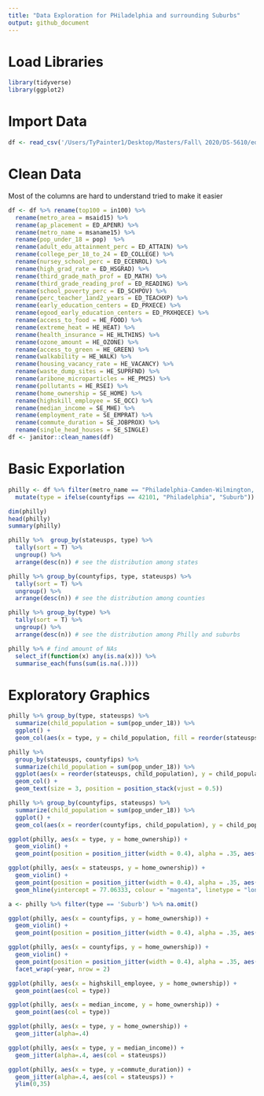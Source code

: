 ```yaml
---
title: "Data Exploration for PHiladelphia and surrounding Suburbs"
output: github_document
---
```


# Load Libraries
```r
library(tidyverse)
library(ggplot2)
```

# Import Data

```r
df <- read_csv('/Users/TyPainter1/Desktop/Masters/Fall\ 2020/DS-5610/eda20-team5-project/Data\ Basics/data.csv') #%>% filter(msaname15 == 'Pottsville, PA Micro Area') # filter for Pottsville
```

# Clean Data

Most of the columns are hard to understand tried to make it easier
```r
df <- df %>% rename(top100 = in100) %>% 
  rename(metro_area = msaid15) %>% 
  rename(ap_placement = ED_APENR) %>% 
  rename(metro_name = msaname15) %>% 
  rename(pop_under_18 = pop)  %>% 
  rename(adult_edu_attainment_perc = ED_ATTAIN) %>% 
  rename(college_per_18_to_24 = ED_COLLEGE) %>% 
  rename(nursey_school_perc = ED_ECENROL) %>% 
  rename(high_grad_rate = ED_HSGRAD) %>% 
  rename(third_grade_math_prof = ED_MATH) %>% 
  rename(third_grade_reading_prof = ED_READING) %>% 
  rename(school_poverty_perc = ED_SCHPOV) %>% 
  rename(perc_teacher_1and2_years = ED_TEACHXP) %>% 
  rename(early_education_centers = ED_PRXECE) %>% 
  rename(egood_early_education_centers = ED_PRXHQECE) %>% 
  rename(access_to_food = HE_FOOD) %>% 
  rename(extreme_heat = HE_HEAT) %>% 
  rename(health_insurance = HE_HLTHINS) %>% 
  rename(ozone_amount = HE_OZONE) %>% 
  rename(access_to_green = HE_GREEN) %>% 
  rename(walkability = HE_WALK) %>% 
  rename(housing_vacancy_rate = HE_VACANCY) %>% 
  rename(waste_dump_sites = HE_SUPRFND) %>% 
  rename(aribone_microparticles = HE_PM25) %>% 
  rename(pollutants = HE_RSEI) %>% 
  rename(home_ownership = SE_HOME) %>% 
  rename(highskill_employee = SE_OCC) %>% 
  rename(median_income = SE_MHE) %>% 
  rename(employment_rate = SE_EMPRAT) %>% 
  rename(commute_duration = SE_JOBPROX) %>% 
  rename(single_head_houses = SE_SINGLE)
df <- janitor::clean_names(df)
```

# Basic Exporlation 

```r
philly <- df %>% filter(metro_name == "Philadelphia-Camden-Wilmington, PA-NJ-DE-MD Metro Area") %>% # filter Philly area
  mutate(type = ifelse(countyfips == 42101, "Philadelphia", "Suburb")) # mutate a city, suburb column;City of Phila. is 42101

dim(philly)
head(philly)
summary(philly)

philly %>%  group_by(stateusps, type) %>%
  tally(sort = T) %>%
  ungroup() %>%
  arrange(desc(n)) # see the distribution among states                 

philly %>% group_by(countyfips, type, stateusps) %>%
  tally(sort = T) %>%
  ungroup() %>%
  arrange(desc(n)) # see the distribution among counties

philly %>% group_by(type) %>%
  tally(sort = T) %>%
  ungroup() %>%
  arrange(desc(n)) # see the distribution among Philly and suburbs
```

```r
philly %>% # find amount of NAs
  select_if(function(x) any(is.na(x))) %>% 
  summarise_each(funs(sum(is.na(.))))
```

# Exploratory Graphics

```r
philly %>% group_by(type, stateusps) %>% 
  summarize(child_population = sum(pop_under_18)) %>% 
  ggplot() +
  geom_col(aes(x = type, y = child_population, fill = reorder(stateusps, child_population)))

philly %>% 
  group_by(stateusps, countyfips) %>% 
  summarize(child_population = sum(pop_under_18)) %>% 
  ggplot(aes(x = reorder(stateusps, child_population), y = child_population, fill = countyfips, label = countyfips)) +
  geom_col() +
  geom_text(size = 3, position = position_stack(vjust = 0.5))

philly %>% group_by(countyfips, stateusps) %>% 
  summarize(child_population = sum(pop_under_18)) %>% 
  ggplot() +
  geom_col(aes(x = reorder(countyfips, child_population), y = child_population, fill = stateusps)) 
```

```r
ggplot(philly, aes(x = type, y = home_ownership)) +
  geom_violin() +
  geom_point(position = position_jitter(width = 0.4), alpha = .35, aes(color = stateusps))

ggplot(philly, aes(x = stateusps, y = home_ownership)) +
  geom_violin() +
  geom_point(position = position_jitter(width = 0.4), alpha = .35, aes(color = type)) +
  geom_hline(yintercept = 77.06333, colour = "magenta", linetype = "longdash", size = .4)

a <- philly %>% filter(type == 'Suburb') %>% na.omit()

ggplot(philly, aes(x = countyfips, y = home_ownership)) +
  geom_violin() +
  geom_point(position = position_jitter(width = 0.4), alpha = .35, aes(color = stateusps, shape = type)) 

ggplot(philly, aes(x = countyfips, y = home_ownership)) +
  geom_violin() +
  geom_point(position = position_jitter(width = 0.4), alpha = .35, aes(color = stateusps)) +
  facet_wrap(~year, nrow = 2)
```

```r
ggplot(philly, aes(x = highskill_employee, y = home_ownership)) +
  geom_point(aes(col = type))

ggplot(philly, aes(x = median_income, y = home_ownership)) +
  geom_point(aes(col = type))
```

```r
ggplot(philly, aes(x = type, y = home_ownership)) +
  geom_jitter(alpha=.4)

ggplot(philly, aes(x = type, y = median_income)) +
  geom_jitter(alpha=.4, aes(col = stateusps))

ggplot(philly, aes(x = type, y =commute_duration)) +
  geom_jitter(alpha=.4, aes(col = stateusps)) +
  ylim(0,35)
```


